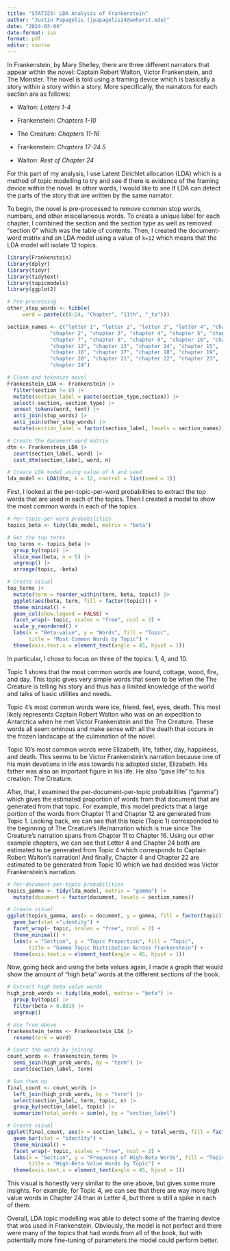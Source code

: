 ```yaml
---
title: "STAT325: LDA Analysis of Frankenstein"
author: "Justin Papagelis (jpapagelis24@amherst.edu)"
date: "2024-03-04"
date-format: iso
format: pdf
editor: source
---
```


In Frankenstein, by Mary Shelley, there are three different narrators that appear within the novel: Captain Robert Walton, Victor Frankenstein, and The Monster. The novel is told using a framing device which is basically a story within a story within a story. More specifically, the narrators for each section are as follows:

-   Walton: *Letters 1-4*

-   Frankenstein: *Chapters 1-10*

-   The Creature: *Chapters 11-16*

-   Frankenstein: *Chapters 17-24.5*

-   Walton: *Rest of Chapter 24*

For this part of my analysis, I use Latent Dirichlet allocation (LDA) which is a method of topic modelling to try and see if there is evidence of the framing device within the novel. In other words, I would like to see if LDA can detect the parts of the story that are written by the same narrator.

To begin, the novel is pre-processed to remove common stop words, numbers, and other miscellaneous words. To create a unique label for each chapter, I combined the section and the section type as well as removed "section 0" which was the table of contents. Then, I created the document-word matrix and an LDA model using a value of `k=12` which means that the LDA model will isolate 12 topics.

```r
library(Frankenstein)
library(dplyr)
library(tidyr)
library(tidytext)
library(topicmodels)
library(ggplot2)

# Pre-processing
other_stop_words <- tibble(  
     word = paste(c(0:24, "Chapter", "11th", "_to")))

section_names <- c("letter 1", "letter 2", "letter 3", "letter 4", "chapter 1", 
              "chapter 2", "chapter 3", "chapter 4", "chapter 5", "chapter 6", 
              "chapter 7", "chapter 8", "chapter 9", "chapter 10", "chapter 11", 
              "chapter 12", "chapter 13", "chapter 14", "chapter 15", 
              "chapter 16", "chapter 17", "chapter 18", "chapter 19", 
              "chapter 20", "chapter 21", "chapter 22", "chapter 23",
              "chapter 24")

# Clean and tokenize novel
Frankenstein_LDA <- Frankenstein |>
  filter(section != 0) |>
  mutate(section_label = paste(section_type,section)) |>
  select(-section,-section_type) |>
  unnest_tokens(word, text) |>
  anti_join(stop_words) |>
  anti_join(other_stop_words) |>
  mutate(section_label = factor(section_label, levels = section_names))

# Create the document-word matrix
dtm <- Frankenstein_LDA |>
  count(section_label, word) |>
  cast_dtm(section_label, word, n)

# Create LDA model using value of k and seed
lda_model <- LDA(dtm, k = 12, control = list(seed = 1)) 
```

First, I looked at the per-topic-per-word probabilities to extract the top words that are used in each of the topics. Then I created a model to show the most common words in each of the topics.

```r

# Per-topic-per-word probabilities
topics_beta <- tidy(lda_model, matrix = "beta")

# Get the top terms
top_terms <- topics_beta |>
  group_by(topic) |>
  slice_max(beta, n = 5) |>
  ungroup() |>
  arrange(topic, -beta)

# Create visual
top_terms |>
  mutate(term = reorder_within(term, beta, topic)) |>
  ggplot(aes(beta, term, fill = factor(topic))) +
  theme_minimal() +
  geom_col(show.legend = FALSE) +
  facet_wrap(~ topic, scales = "free", ncol = 2) +
  scale_y_reordered() +
  labs(x = "Beta-value", y = "Words", fill = "Topic", 
       title = "Most Common Words by Topic") +
  theme(axis.text.x = element_text(angle = 45, hjust = 1))

```

In particular, I chose to focus on three of the topics: 1, 4, and 10.

Topic 1 shows that the most common words are found, cottage, wood, fire, and day. This topic gives very simple words that seem to be when the The Creature is telling his story and thus has a limited knowledge of the world and talks of basic utilities and needs.

Topic 4's most common words were ice, friend, feel, eyes, death. This most likely represents Captain Robert Walton who was on an expedition to Antarctica when he met Victor Frankenstein and the The Creature. These words all seem ominous and make sense with all the death that occurs in the frozen landscape at the culmination of the novel.

Topic 10's most common words were Elizabeth, life, father, day, happiness, and death. This seems to be Victor Frankenstein's narration because one of his main devotions in life was towards his adopted sister, Elizabeth. His father was also an important figure in his life. He also "gave life" to his creation: The Creature.

After, that, I examined the per-document-per-topic probabilities ("gamma") which gives the estimated proportion of words from that document that are generated from that topic. For example, this model predicts that a large portion of the words from Chapter 11 and Chapter 12 are generated from Topic 1. Looking back, we can see that this topic (Topic 1) corresponded to the beginning of The Creature's life/narration which is true since The Creature's narration spans from Chapter 11 to Chapter 16. Using our other example chapters, we can see that Letter 4 and Chapter 24 both are estimated to be generated from Topic 4 which corresponds to Captain Robert Walton's narration! And finally, Chapter 4 and Chapter 22 are estimated to be generated from Topic 10 which we had decided was Victor Frankenstein's narration.

```r

# Per-document-per-topic probabilities
topics_gamma <- tidy(lda_model, matrix = "gamma") |>
  mutate(document = factor(document, levels = section_names))

# Create visual
ggplot(topics_gamma, aes(x = document, y = gamma, fill = factor(topic))) +
  geom_bar(stat ="identity") +
  facet_wrap(~ topic, scales = "free", ncol = 2) +
  theme_minimal() +
  labs(x = "Section", y = "Topic Proportion", fill = "Topic", 
       title = "Gamma Topic Distribution Across Frankenstein") +
  theme(axis.text.x = element_text(angle = 45, hjust = 1))

```

Now, going back and using the beta values again, I made a graph that would show the amount of "high beta" words at the different sections of the book.

```r

# Extract high beta value words
high_prob_words <- tidy(lda_model, matrix = "beta") |>
  group_by(topic) |>
  filter(beta > 0.001) |> 
  ungroup()

# Use from above
frankenstein_terms <- Frankenstein_LDA |>
  rename(term = word)

# Count the words by joining
count_words <- frankenstein_terms |>
  semi_join(high_prob_words, by = "term") |>
  count(section_label, term) 

# Sum them up
final_count <- count_words |>
  left_join(high_prob_words, by = "term") |>
  select(section_label, term, topic, n) |>
  group_by(section_label, topic) |>
  summarize(total_words = sum(n), by = "section_label")

# Create visual
ggplot(final_count, aes(x = section_label, y = total_words, fill = factor(topic))) +
  geom_bar(stat = "identity") +
  theme_minimal() +
  facet_wrap(~ topic, scales = "free", ncol = 2) +
  labs(x = "Section", y = "Frequency of High-Beta Words", fill = "Topic",
       title = "High-Beta Value Words by Topic") +
  theme(axis.text.x = element_text(angle = 45, hjust = 1))

```

This visual is honestly very similar to the one above, but gives some more insights. For example, for Topic 4, we can see that there are way more high value words in Chapter 24 than in Letter 4, but there is still a spike in each of them.

Overall, LDA topic modelling was able to detect some of the framing device that was used in Frankenstein. Obviously, the model is not perfect and there were many of the topics that had words from all of the book, but with potentially more fine-tuning of parameters the model could perform better.
